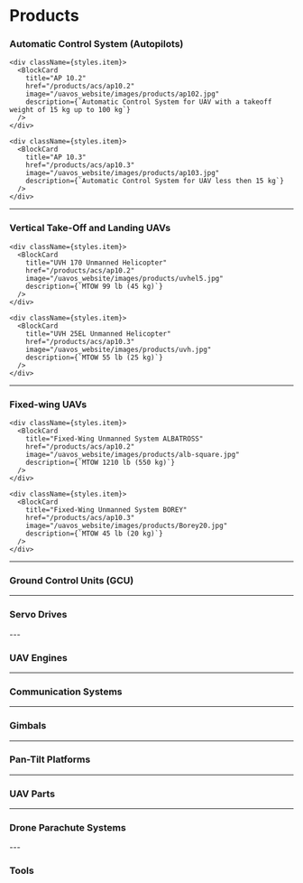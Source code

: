 


# Products

### Automatic Control System (Autopilots)



<div className={styles.products}>
    <div className={styles.item}>
      <BlockCard
        title="AP 10.1"
        href="/products/acs/ap10.1"
        image="/uavos_website/images/products/ap101.jpg"
        description={`Automatic Control System for UAV with a takeoff weight of 100 kg up to 4000 kg`}
      />
    </div>

    <div className={styles.item}>
      <BlockCard
        title="AP 10.2"
        href="/products/acs/ap10.2"
        image="/uavos_website/images/products/ap102.jpg"
        description={`Automatic Control System for UAV with a takeoff weight of 15 kg up to 100 kg`}
      />
    </div>

    <div className={styles.item}>
      <BlockCard
        title="AP 10.3"
        href="/products/acs/ap10.3"
        image="/uavos_website/images/products/ap103.jpg"
        description={`Automatic Control System for UAV less then 15 kg`}
      />
    </div>
  </div>

---

### Vertical Take-Off and Landing UAVs

<div className={styles.products}>
    <div className={styles.item}>
      <BlockCard
        title="UVH-500 (KAHU-150) VTOL UAS"
        href="/products/acs/ap10.1"
        image="/uavos_website/images/products/uvh500.jpg"
        description={`MTOW 1102 lb (500 kg)`}
      />
    </div>

    <div className={styles.item}>
      <BlockCard
        title="UVH 170 Unmanned Helicopter"
        href="/products/acs/ap10.2"
        image="/uavos_website/images/products/uvhel5.jpg"
        description={`MTOW 99 lb (45 kg)`}
      />
    </div>

    <div className={styles.item}>
      <BlockCard
        title="UVH 25EL Unmanned Helicopter"
        href="/products/acs/ap10.3"
        image="/uavos_website/images/products/uvh.jpg"
        description={`MTOW 55 lb (25 kg)`}
      />
    </div>
  </div>

---

### Fixed-wing UAVs


<div className={styles.products}>
    <div className={styles.item}>
      <BlockCard
        title="APUS DUO 15"
        href="/products/acs/ap10.1"
        image="/uavos_website/images/products/atm.jpg"
        description={`High Altitude Platform Station MTOW 95 lb (43 kg)`}
      />
    </div>

    <div className={styles.item}>
      <BlockCard
        title="Fixed-Wing Unmanned System ALBATROSS"
        href="/products/acs/ap10.2"
        image="/uavos_website/images/products/alb-square.jpg"
        description={`MTOW 1210 lb (550 kg)`}
      />
    </div>

    <div className={styles.item}>
      <BlockCard
        title="Fixed-Wing Unmanned System BOREY"
        href="/products/acs/ap10.3"
        image="/uavos_website/images/products/Borey20.jpg"
        description={`MTOW 45 lb (20 kg)`}
      />
    </div>
  </div>


---

### Ground Control Units (GCU)

<div className={styles.products}>
  <div className={styles.item}>
    <BlockCard
      title="GCS.A"
      href="/products/acs/ap10.1"
      image="/uavos_website/images/products/gcs-full-square.jpg"
      description={`Installed into a modified 20-foot container, enhanced with a generator compartment`}
    />
  </div>

  <div className={styles.item}>
    <BlockCard
      title="PGCS.7"
      href="/products/acs/ap10.2"
      image="/uavos_website/images/products/PGCS.7ver2sq.jpg"
      description={`Portable Ground Control Station for UAS`}
    />
  </div>

  <div className={styles.item}>
    <BlockCard
      title="PGCS.4"
      href="/products/acs/ap10.3"
      image="/uavos_website/images/products/pgcs4-sq.jpg"
      description={`Portable Ground Control Station for UAS`}
    />
  </div>
</div>

---

### Servo Drives

<div className={styles.products}>
  <div className={styles.item}>
    <BlockCard
      title="Xservo140"
      href="/products/acs/ap10.1"
      image="/uavos_website/images/products/xservo2-square.jpg"
      description={`Xservo series`}
    />
  </div>

  <div className={styles.item}>
    <BlockCard
      title="SDLM-04B"
      href="/products/acs/ap10.2"
      image="/uavos_website/images/products/sld4-1.jpg"
      description={`Rugged and Durable Rotating Type Servo for Professional Intensive Applications`}
    />
  </div>

  <div className={styles.item}>
    <BlockCard
      title="SD-01B"
      href="/products/acs/ap10.3"
      image="/uavos_website/images/products/SD1-2021-n2-square.jpg"
      description={`Rugged and Durable Rotating Type Servo for Professional Intensive Applications`}
    />
  </div>
  <div className={styles.item}>
    <BlockCard
      title="SD-02B"
      href="/products/acs/ap10.3"
      image="/uavos_website/images/products/uavos-servo-sd2b-square.jpg"
      description={`Rugged and Durable Rotating Type Servo for Professional Intensive Applications`}
    />
  </div>
</div>
---

### UAV Engines

<div className={styles.products}>
  <div className={styles.item}>
    <BlockCard
      title="UAV-170 Engine"
      href="/products/acs/ap10.1"
      image="/uavos_website/images/products/uav170square.jpg"
      description={`4-stroke gasoline power plant with volume 170 ccm designed for integration in UAV`}
    />
  </div>
</div>

---

### Communication Systems

<div className={styles.products}>
  <div className={styles.item}>
    <BlockCard
      title="pMDDLRadio Data Link System"
      href="/products/acs/ap10.1"
      image="/uavos_website/images/products/data_link-square-1.jpg"
      description={`Advanced high power long range broadband COFDM communication system for UAV`}
    />
  </div>
  <div className={styles.item}>
    <BlockCard
      title="Automatic Tracking System"
      href="/products/acs/ap10.1"
      image="/uavos_website/images/products/ann-square-1.jpg"
      description={`ARM Antenna Tracking System (ATS) allows use of directional antennas with higher gain compared to omni-directional ones`}
    />
  </div>
</div>

---

### Gimbals


<div className={styles.products}>
  <div className={styles.item}>
    <BlockCard
      title="GSG 201"
      href="/products/acs/ap10.1"
      image="/uavos_website/images/products/185-square-1.jpg"
      description={`Gyro-stabilized two-axis gimbal for day and night surveillance, with Laser rangefinder`}
    />
  </div>
  <div className={styles.item}>
    <BlockCard
      title="GOS-155D/T"
      href="/products/acs/ap10.1"
      image="/uavos_website/images/products/Gimbal_155-2.jpg"
      description={`Gyro-stabilized optical gimbal with advanced image processing, a 30x zoom RGB camera, and high-resolution thermal camera`}
    />
  </div>
</div>

---

### Pan-Tilt Platforms

<div className={styles.products}>
  <div className={styles.item}>
    <BlockCard
      title="PTP140"
      href="/products/acs/ap10.1"
      image="/uavos_website/images/products/ptp140sq-1.jpg"
      description={`Powerful Pan Tilt Platform for payload up to 130 kg`}
    />
  </div>
</div>


---

### UAV Parts

<div className={styles.products}>
  <div className={styles.item}>
    <BlockCard
      title="Main Landing Gear"
      href="/products/acs/ap10.1"
      image="/uavos_website/images/products/ressor-square-1.jpg"
      description={`to be installed on unmanned aircraft weighing up to 1200 kg`}
    />
  </div>
  <div className={styles.item}>
    <BlockCard
      title="Two-Bladed Main Rotor"
      href="/products/acs/ap10.1"
      image="/uavos_website/images/products/double-square-1.jpg"
      description={`to be installed on helicopters with up to 50 kg take-off mass and rotor diameter of 2600 mm (102.36")`}
    />
  </div>
  <div className={styles.item}>
    <BlockCard
      title="Two-Bladed Main Rotor with All-metal Edging"
      href="/products/acs/ap10.1"
      image="/uavos_website/images/products/blades1-square-1.jpg"
      description={`to be installed on helicopters with up to 50 kg take-off mass and rotor diameter of 2600 mm (102.36")`}
    />
  </div>
  <div className={styles.item}>
    <BlockCard
      title="Two-Bladed Main Rotor"
      href="/products/acs/ap10.1"
      image="/uavos_website/images/products/UAVOS-Blades-140-20212-sq-1.jpg"
      description={`to be installed on helicopters with up to 140 kg take-off mass and rotor diameter of 3200 mm (126")`}
    />
  </div>
  <div className={styles.item}>
    <BlockCard
      title="Two-Bladed Main Rotor with All-metal Edging"
      href="/products/acs/ap10.1"
      image="/uavos_website/images/products/blades1-square-1.jpg"
      description={`to be installed on helicopters with up to 140 kg take-off mass and rotor diameter of 3200 mm (126")`}
    />
  </div>
</div>

---

### Drone Parachute Systems

<div className={styles.products}>
  <div className={styles.item}>
    <BlockCard
      title="Drone Parachute Systems"
      href="/products/acs/ap10.1"
      image="/uavos_website/images/products/UAVOS-parachute-system.jpg"
      description={`For UAVs ranging from 5 kg to 1000 kg, deployable at speeds between 20 km/h and 220 km/h`}
    />
  </div>
</div>
---

### Tools

<div className={styles.products}>
  <div className={styles.item}>
    <BlockCard
      title="Industrial Composite Curing Ovens"
      href="/products/acs/ap10.1"
      image="/uavos_website/images/products/oven-700-2000-mainview-sq.jpg"
      description={`High-performance composite curing ovens for curing, post-curing, and heat processing of composites, prepregs, thermoplastics, and tooling`}
    />
  </div>
</div>